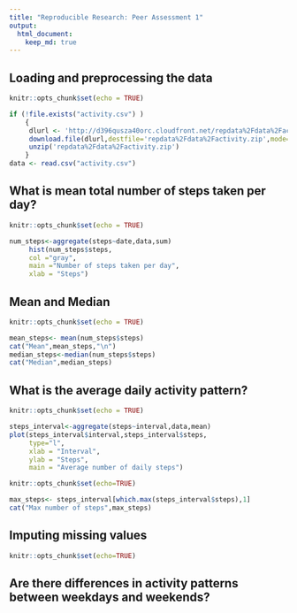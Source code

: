 ```yaml
---
title: "Reproducible Research: Peer Assessment 1"
output: 
  html_document:
    keep_md: true
---
```



## Loading and preprocessing the data
```r
knitr::opts_chunk$set(echo = TRUE)

if (!file.exists("activity.csv") )
    {
     dlurl <- 'http://d396qusza40orc.cloudfront.net/repdata%2Fdata%2Factivity.zip'
     download.file(dlurl,destfile='repdata%2Fdata%2Factivity.zip',mode='wb')  
     unzip('repdata%2Fdata%2Factivity.zip')
    }
data <- read.csv("activity.csv")

```

## What is mean total number of steps taken per day?
```r
knitr::opts_chunk$set(echo = TRUE)

num_steps<-aggregate(steps~date,data,sum)
     hist(num_steps$steps,
     col ="gray",
     main ="Number of steps taken per day",
     xlab = "Steps")

```
## Mean and Median
```r
knitr::opts_chunk$set(echo = TRUE)

mean_steps<- mean(num_steps$steps)
cat("Mean",mean_steps,"\n")
median_steps<-median(num_steps$steps)
cat("Median",median_steps)

```
## What is the average daily activity pattern?
```r
knitr::opts_chunk$set(echo = TRUE)

steps_interval<-aggregate(steps~interval,data,mean)
plot(steps_interval$interval,steps_interval$steps,
     type="l",
     xlab = "Interval",
     ylab = "Steps",
     main = "Average number of daily steps")

```

```r
knitr::opts_chunk$set(echo=TRUE)

max_steps<- steps_interval[which.max(steps_interval$steps),1]
cat("Max number of steps",max_steps)

```
## Imputing missing values
```r
knitr::opts_chunk$set(echo=TRUE)

```


## Are there differences in activity patterns between weekdays and weekends?
